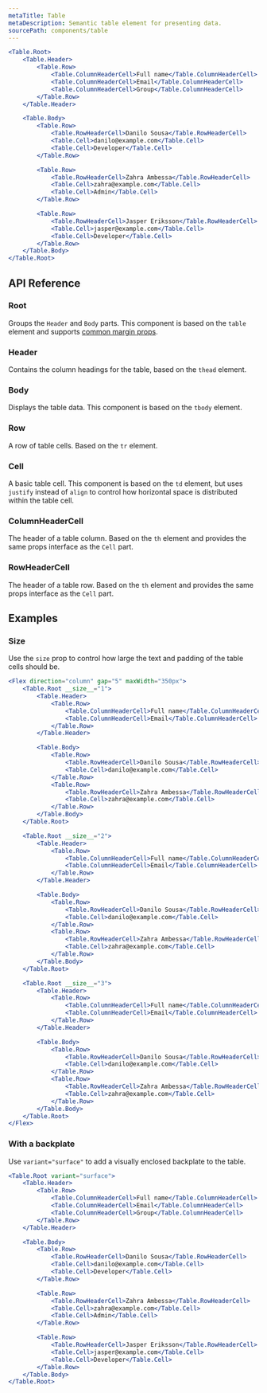 ```yaml
---
metaTitle: Table
metaDescription: Semantic table element for presenting data.
sourcePath: components/table
---
```


```jsx live=true
<Table.Root>
	<Table.Header>
		<Table.Row>
			<Table.ColumnHeaderCell>Full name</Table.ColumnHeaderCell>
			<Table.ColumnHeaderCell>Email</Table.ColumnHeaderCell>
			<Table.ColumnHeaderCell>Group</Table.ColumnHeaderCell>
		</Table.Row>
	</Table.Header>

	<Table.Body>
		<Table.Row>
			<Table.RowHeaderCell>Danilo Sousa</Table.RowHeaderCell>
			<Table.Cell>danilo@example.com</Table.Cell>
			<Table.Cell>Developer</Table.Cell>
		</Table.Row>

		<Table.Row>
			<Table.RowHeaderCell>Zahra Ambessa</Table.RowHeaderCell>
			<Table.Cell>zahra@example.com</Table.Cell>
			<Table.Cell>Admin</Table.Cell>
		</Table.Row>

		<Table.Row>
			<Table.RowHeaderCell>Jasper Eriksson</Table.RowHeaderCell>
			<Table.Cell>jasper@example.com</Table.Cell>
			<Table.Cell>Developer</Table.Cell>
		</Table.Row>
	</Table.Body>
</Table.Root>
```

## API Reference

### Root

Groups the `Header` and `Body` parts. This component is based on the `table` element and supports [common margin props](/research/docs/overview/layout#margin-props).

<ThemesPropsTable defs="tableRootPropDefs" />

### Header

Contains the column headings for the table, based on the `thead` element.

### Body

Displays the table data. This component is based on the `tbody` element.

### Row

A row of table cells. Based on the `tr` element.

<ThemesPropsTable defs="tableRowPropDefs" />

### Cell

A basic table cell. This component is based on the `td` element, but uses `justify` instead of `align` to control how horizontal space is distributed within the table cell.

<ThemesPropsTable defs="tableCellPropDefs" />

### ColumnHeaderCell

The header of a table column. Based on the `th` element and provides the same props interface as the `Cell` part.

<ThemesPropsTable defs="tableCellPropDefs" />

### RowHeaderCell

The header of a table row. Based on the `th` element and provides the same props interface as the `Cell` part.

<ThemesPropsTable defs="tableCellPropDefs" />

## Examples

### Size

Use the `size` prop to control how large the text and padding of the table cells should be.

```jsx live=true line=2,22,42
<Flex direction="column" gap="5" maxWidth="350px">
	<Table.Root __size__="1">
		<Table.Header>
			<Table.Row>
				<Table.ColumnHeaderCell>Full name</Table.ColumnHeaderCell>
				<Table.ColumnHeaderCell>Email</Table.ColumnHeaderCell>
			</Table.Row>
		</Table.Header>

		<Table.Body>
			<Table.Row>
				<Table.RowHeaderCell>Danilo Sousa</Table.RowHeaderCell>
				<Table.Cell>danilo@example.com</Table.Cell>
			</Table.Row>
			<Table.Row>
				<Table.RowHeaderCell>Zahra Ambessa</Table.RowHeaderCell>
				<Table.Cell>zahra@example.com</Table.Cell>
			</Table.Row>
		</Table.Body>
	</Table.Root>

	<Table.Root __size__="2">
		<Table.Header>
			<Table.Row>
				<Table.ColumnHeaderCell>Full name</Table.ColumnHeaderCell>
				<Table.ColumnHeaderCell>Email</Table.ColumnHeaderCell>
			</Table.Row>
		</Table.Header>

		<Table.Body>
			<Table.Row>
				<Table.RowHeaderCell>Danilo Sousa</Table.RowHeaderCell>
				<Table.Cell>danilo@example.com</Table.Cell>
			</Table.Row>
			<Table.Row>
				<Table.RowHeaderCell>Zahra Ambessa</Table.RowHeaderCell>
				<Table.Cell>zahra@example.com</Table.Cell>
			</Table.Row>
		</Table.Body>
	</Table.Root>

	<Table.Root __size__="3">
		<Table.Header>
			<Table.Row>
				<Table.ColumnHeaderCell>Full name</Table.ColumnHeaderCell>
				<Table.ColumnHeaderCell>Email</Table.ColumnHeaderCell>
			</Table.Row>
		</Table.Header>

		<Table.Body>
			<Table.Row>
				<Table.RowHeaderCell>Danilo Sousa</Table.RowHeaderCell>
				<Table.Cell>danilo@example.com</Table.Cell>
			</Table.Row>
			<Table.Row>
				<Table.RowHeaderCell>Zahra Ambessa</Table.RowHeaderCell>
				<Table.Cell>zahra@example.com</Table.Cell>
			</Table.Row>
		</Table.Body>
	</Table.Root>
</Flex>
```

### With a backplate

Use `variant="surface"` to add a visually enclosed backplate to the table.

```jsx live=true
<Table.Root variant="surface">
	<Table.Header>
		<Table.Row>
			<Table.ColumnHeaderCell>Full name</Table.ColumnHeaderCell>
			<Table.ColumnHeaderCell>Email</Table.ColumnHeaderCell>
			<Table.ColumnHeaderCell>Group</Table.ColumnHeaderCell>
		</Table.Row>
	</Table.Header>

	<Table.Body>
		<Table.Row>
			<Table.RowHeaderCell>Danilo Sousa</Table.RowHeaderCell>
			<Table.Cell>danilo@example.com</Table.Cell>
			<Table.Cell>Developer</Table.Cell>
		</Table.Row>

		<Table.Row>
			<Table.RowHeaderCell>Zahra Ambessa</Table.RowHeaderCell>
			<Table.Cell>zahra@example.com</Table.Cell>
			<Table.Cell>Admin</Table.Cell>
		</Table.Row>

		<Table.Row>
			<Table.RowHeaderCell>Jasper Eriksson</Table.RowHeaderCell>
			<Table.Cell>jasper@example.com</Table.Cell>
			<Table.Cell>Developer</Table.Cell>
		</Table.Row>
	</Table.Body>
</Table.Root>
```
